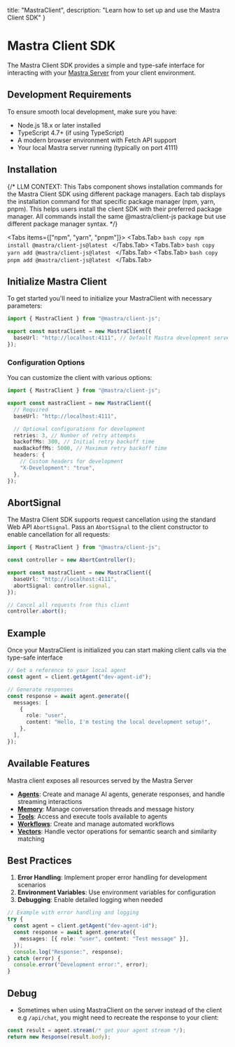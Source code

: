   title: "MastraClient",
  description: "Learn how to set up and use the Mastra Client SDK"
}

# Mastra Client SDK

The Mastra Client SDK provides a simple and type-safe interface for interacting with your [Mastra Server](/docs/deployment/server) from your client environment.

## Development Requirements

To ensure smooth local development, make sure you have:

- Node.js 18.x or later installed
- TypeScript 4.7+ (if using TypeScript)
- A modern browser environment with Fetch API support
- Your local Mastra server running (typically on port 4111)

## Installation


{/*
LLM CONTEXT:
This Tabs component shows installation commands for the Mastra Client SDK using different package managers.
Each tab displays the installation command for that specific package manager (npm, yarn, pnpm).
This helps users install the client SDK with their preferred package manager.
All commands install the same @mastra/client-js package but use different package manager syntax.
*/}

<Tabs items={["npm", "yarn", "pnpm"]}>
  <Tabs.Tab>
    ```bash copy
    npm install @mastra/client-js@latest
    ```
  </Tabs.Tab>
  <Tabs.Tab>
    ```bash copy
    yarn add @mastra/client-js@latest
    ```
  </Tabs.Tab>
  <Tabs.Tab>
    ```bash copy
    pnpm add @mastra/client-js@latest
    ```
  </Tabs.Tab>
</Tabs>

## Initialize Mastra Client

To get started you'll need to initialize your MastraClient with necessary parameters:

```typescript filename="lib/mastra-client.ts" showLineNumbers copy
import { MastraClient } from "@mastra/client-js";

export const mastraClient = new MastraClient({
  baseUrl: "http://localhost:4111", // Default Mastra development server port
});
```

### Configuration Options

You can customize the client with various options:

```typescript filename="lib/mastra-client.ts" showLineNumbers copy
import { MastraClient } from "@mastra/client-js";

export const mastraClient = new MastraClient({
  // Required
  baseUrl: "http://localhost:4111",

  // Optional configurations for development
  retries: 3, // Number of retry attempts
  backoffMs: 300, // Initial retry backoff time
  maxBackoffMs: 5000, // Maximum retry backoff time
  headers: {
    // Custom headers for development
    "X-Development": "true",
  },
});
```

## AbortSignal

The Mastra Client SDK supports request cancellation using the standard Web API `AbortSignal`. Pass an `AbortSignal` to the client constructor to enable cancellation for all requests:

```typescript filename="lib/mastra-client.ts" showLineNumbers copy
import { MastraClient } from "@mastra/client-js";

const controller = new AbortController();

export const mastraClient = new MastraClient({
  baseUrl: "http://localhost:4111",
  abortSignal: controller.signal,
});

// Cancel all requests from this client
controller.abort();
```

## Example

Once your MastraClient is initialized you can start making client calls via the type-safe
interface

```typescript
// Get a reference to your local agent
const agent = client.getAgent("dev-agent-id");

// Generate responses
const response = await agent.generate({
  messages: [
    {
      role: "user",
      content: "Hello, I'm testing the local development setup!",
    },
  ],
});
```

## Available Features

Mastra client exposes all resources served by the Mastra Server

- [**Agents**](/reference/client-js/agents): Create and manage AI agents, generate responses, and handle streaming interactions
- [**Memory**](/reference/client-js/memory): Manage conversation threads and message history
- [**Tools**](/reference/client-js/tools): Access and execute tools available to agents
- [**Workflows**](/reference/client-js/workflows): Create and manage automated workflows
- [**Vectors**](/reference/client-js/vectors): Handle vector operations for semantic search and similarity matching

## Best Practices

1. **Error Handling**: Implement proper error handling for development scenarios
2. **Environment Variables**: Use environment variables for configuration
3. **Debugging**: Enable detailed logging when needed

```typescript
// Example with error handling and logging
try {
  const agent = client.getAgent("dev-agent-id");
  const response = await agent.generate({
    messages: [{ role: "user", content: "Test message" }],
  });
  console.log("Response:", response);
} catch (error) {
  console.error("Development error:", error);
}
```

## Debug

- Sometimes when using MastraClient on the server instead of the client e.g `/api/chat`,
  you might need to recreate the response to your client:

```typescript
const result = agent.stream(/* get your agent stream */);
return new Response(result.body);
```